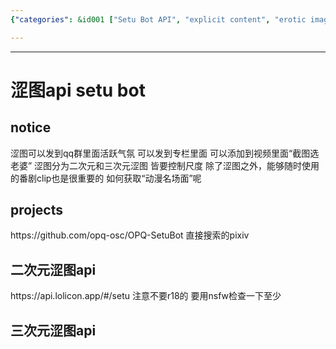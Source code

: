 ```yaml
---
{"categories": &id001 ["Setu Bot API", "explicit content", "erotic images", "anime clips", "QQ groups", "personal columns", "NSFW"], "category": "API", "date": "2023-12-22 23:52:59", "description": "This article discusses the Setu Bot API, which enables sharing of explicit content such as erotic images and anime clips. The bot supports posting in QQ groups, personal columns, and adding to videos. It handles both second-hand and third-hand explicit images with adjustable content scale. Users are advised against using R18 content and to be cautious about NSFW content.", "tags": *id001, "title": "涩图api setu bot"}

---
```


------

# 涩图api setu bot

## notice
涩图可以发到qq群里面活跃气氛 可以发到专栏里面 可以添加到视频里面“截图选老婆”
涩图分为二次元和三次元涩图 皆要控制尺度
除了涩图之外，能够随时使用的番剧clip也是很重要的 如何获取“动漫名场面”呢

## projects

https://github.com/opq-osc/OPQ-SetuBot 直接搜索的pixiv

## 二次元涩图api
https://api.lolicon.app/#/setu 注意不要r18的 要用nsfw检查一下至少

## 三次元涩图api


